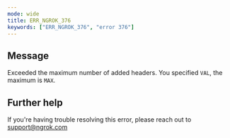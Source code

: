 ```yaml
---
mode: wide
title: ERR_NGROK_376
keywords: ["ERR_NGROK_376", "error 376"]
---
```


## Message

Exceeded the maximum number of added headers. You specified `VAL`, the maximum is `MAX`.

## Further help

If you're having trouble resolving this error, please reach out to [support@ngrok.com](mailto:support@ngrok.com?subject=Help%20with%20ERR_NGROK_376)
